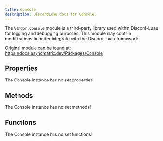 ```yaml
---
title: Console
description: DiscordLuau docs for Console.
---
```


[//]: # "This file was automatically compiled through the Generator luau code under this repository"
[//]: # "if you want to edit the documentation of discord-luau, please write changes"
[//]: # "to the discord-luau repository itself, we extract the comments from discord-luau and translate"
[//]: # "them into markdown files that Nextra can interpret!"
[//]: # "----- DOCUMENT IMPORTS ----- "


[//]: # "----- DOCUMENT DESCRIPTION ----- "

The `Vendor.Console` module is a third-party library used within Discord-Luau for logging and debugging purposes. This module may contain modifications to better integrate with the Discord-Luau framework.

Original module can be found at: https://docs.asyncmatrix.dev/Packages/Console

[//]: # "----- DOCUMENT PROPERTIES ----- "

## Properties

The Console instance has no set properties!

[//]: # "----- DOCUMENT METHODS ----- "

## Methods

The Console instance has no set methods!

[//]: # "----- DOCUMENT FUNCTIONS ----- "

## Functions

The Console instance has no set functions!
